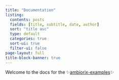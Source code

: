 ```yaml
---
title: "Documentation"
listing:
  contents: posts
  fields: [title, subtitle, date, author]
  sort: "title asc"
  type: default
  categories: true
  sort-ui: true
  filter-ui: false
page-layout: full
title-block-banner: true
---
```


Welcome to the docs for the ✨[ambiorix-examples](https://github.com/kennedymwavu/ambiorix-examples)✨
